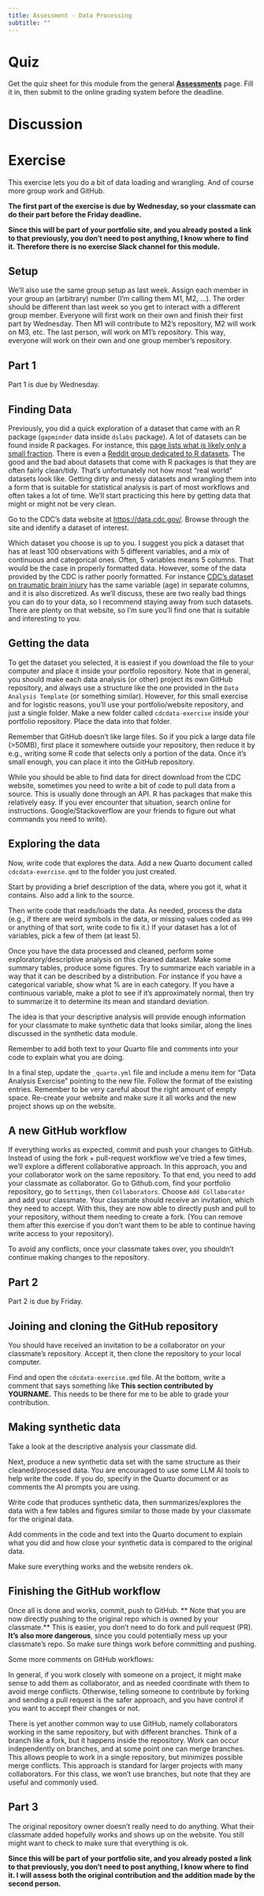 ```yaml
---
title: Assessment - Data Processing
subtitle: ""
---
```


# Quiz

Get the quiz sheet for this module from the general [**Assessments**](../../courseinfo/assessments-overview.qmd) page. Fill it in, then submit to the online grading system before the deadline.


# Discussion




# Exercise

This exercise lets you do a bit of data loading and wrangling. And of course more group work and GitHub.

**The first part of the exercise is due by Wednesday, so your classmate can do their part before the Friday deadline.**

**Since this will be part of your portfolio site, and you already posted a link to that previously, you don't need to post anything, I know where to find it. Therefore there is no exercise Slack channel for this module.**

## Setup

We'll also use the same group setup as last week. Assign each member in your group an (arbitrary) number (I'm calling them M1, M2, ...). The order should be different than last week so you get to interact with a different group member. Everyone will first work on their own and finish their first part by Wednesday. Then M1 will contribute to M2's repository, M2 will work on M3, etc. The last person, will work on M1's repository. This way, everyone will work on their own and one group member's repository.

## Part 1

Part 1 is due by Wednesday.

## Finding Data

Previously, you did a quick exploration of a dataset that came with an R package (`gapminder` data inside `dslabs` package). A lot of datasets can be found inside R packages. For instance, this [page lists what is likely only a small fraction](https://vincentarelbundock.github.io/Rdatasets/datasets.html). There is even a [Reddit group dedicated to R datasets](https://www.reddit.com/r/datasets/). The good and the bad about datasets that come with R packages is that they are often fairly clean/tidy. That's unfortunately not how most "real world" datasets look like. Getting dirty and messy datasets and wrangling them into a form that is suitable for statistical analysis is part of most workflows and often takes a lot of time. We'll start practicing this here by getting data that might or might not be very clean.

Go to the CDC's data website at <https://data.cdc.gov/>. Browse through the site and identify a dataset of interest.

Which dataset you choose is up to you. I suggest you pick a dataset that has at least 100 observations with 5 different variables, and a mix of continuous and categorical ones. Often, 5 variables means 5 columns. That would be the case in properly formatted data. However, some of the data provided by the CDC is rather poorly formatted. For instance [CDC's dataset on traumatic brain injury](https://data.cdc.gov/Traumatic-Brain-Injury-/Rates-of-TBI-related-Deaths-by-Age-Group-United-St/nq6q-szvs) has the same variable (age) in separate columns, and it is also discretized. As we'll discuss, these are two really bad things you can do to your data, so I recommend staying away from such datasets. There are plenty on that website, so I'm sure you'll find one that is suitable and interesting to you.


## Getting the data

To get the dataset you selected, it is easiest if you download the file to your computer and place it inside your portfolio repository. Note that in general, you should  make each data analysis (or other) project its own GitHub repository, and always use a structure like the one provided in the `Data Analysis Template` (or something similar). However, for this small exercise and for logistic reasons, you'll use your portfolio/website repository, and just a single folder. Make a new folder called `cdcdata-exercise` inside your portfolio repository. Place the data into that folder.


::: warning
Remember that GitHub doesn't like large files. So if you pick a large data file (\>50MB), first place it somewhere outside your repository, then reduce it by e.g., writing some R code that selects only a portion of the data. Once it's small enough, you can place it into the GitHub repository.
:::

::: note
While you should be able to find data for direct download from the CDC website, sometimes you need to write a bit of code to pull data from a source. This is usually done through an API. R has packages that make this relatively easy. If you ever encounter that situation, search online for instructions. Google/Stackoverflow are your friends to figure out what commands you need to write).
:::

## Exploring the data

Now, write code that explores the data. 
Add a new Quarto document called `cdcdata-exercise.qmd` to the folder you just created.

Start by providing a brief description of the data, where you got it, what it contains. Also add a link to the source.

Then write code that reads/loads the data. As needed, process the data (e.g., if there are weird symbols in the data, or missing values coded as `999` or anything of that sort, write code to fix it.) If your dataset has a lot of variables, pick a few of them (at least 5).

Once you have the data processed and cleaned, perform some exploratory/descriptive analysis on this cleaned dataset. Make some summary tables, produce some figures. Try to summarize each variable in a way that it can be described by a distribution. For instance if you have a categorical variable, show what % are in each category. If you have a continuous variable, make a plot to see if it's approximately normal, then try to summarize it to determine its mean and standard deviation.

The idea is that your descriptive analysis will provide enough information for your classmate to make synthetic data that looks similar, along the lines discussed in the synthetic data module.

Remember to add both text to your Quarto file and comments into your code to explain what you are doing.

In a final step, update the `_quarto.yml` file and include a menu item for "Data Analysis Exercise" pointing to the new file. Follow the format of the existing entries. Remember to be very careful about the right amount of empty space. Re-create your website and make sure it all works and the new project shows up on the website.


## A new GitHub workflow

If everything works as expected, commit and push your changes to GitHub. Instead of using the fork + pull-request workflow we've tried a few times, we'll explore a different collaborative approach. In this approach, you and your collaborator work on the same repository. To that end, you need to add your classmate as collaborator. Go to Github.com, find your portfolio repository, go to `Settings`, then `Collaborators`. Choose `Add Collaborator` and add your classmate. Your classmate should receive an invitation, which they need to accept. With this, they are now able to directly push and pull to your repository, without them needing to create a fork. (You can remove them after this exercise if you don't want them to be able to continue having write access to your repository).   

To avoid any conflicts, once your classmate takes over, you shouldn't continue making changes to the repository.

## Part 2

Part 2 is due by Friday.


## Joining and cloning the GitHub repository

You should have received an invitation to be a collaborator on your classmate's repository. Accept it, then clone the repository to your local computer. 

Find and open the `cdcdata-exercise.qmd` file. At the bottom, write a comment that says something like **This section contributed by YOURNAME.** This needs to be there for me to be able to grade your contribution.


## Making synthetic data 

Take a look at the descriptive analysis your classmate did. 

Next, produce a new synthetic data set with the same structure as their cleaned/processed data. You are encouraged to use some LLM AI tools to help write the code. If you do, specify in the Quarto document or as comments the AI prompts you are using. 

Write code that produces synthetic data, then summarizes/explores the data with a few tables and figures similar to those made by your classmate for the original data. 

Add comments in the code and text into the Quarto document to explain what you did and how close your synthetic data is compared to the original data.

Make sure everything works and the website renders ok. 

## Finishing the GitHub workflow

Once all is done and works, commit, push to GitHub. ** Note that you are now directly pushing to the original repo which is owned by your classmate.** This is easier, you don't need to do fork and pull request (PR). **It's also more dangerous**, since you could potentially mess up your classmate's repo. So make sure things work before committing and pushing. 

::: note
Some more comments on GitHub workflows:

In general, if you work closely with someone on a project, it might make sense to add them as collaborator, and as needed coordinate with them to avoid merge conflicts. Otherwise, telling someone to contribute by forking and sending a pull request is the safer approach, and you have control if you want to accept their changes or not.

There is yet another common way to use GitHub, namely collaborators working in the same repository, but with different branches. Think of a branch like a fork, but it happens inside the repository. Work can occur independently on branches, and at some point one can merge branches. This allows people to work in a single repository, but minimizes possible merge conflicts. This approach is standard for larger projects with many collaborators. For this class, we won't use branches, but note that they are useful and commonly used.
:::


## Part 3

The original repository owner doesn't really need to do anything. What their classmate added hopefully works and shows up on the website. You still might want to check to make sure that everything is ok. 

**Since this will be part of your portfolio site, and you already posted a link to that previously, you don't need to post anything, I know where to find it. I will assess both the original contribution and the addition made by the second person.**

